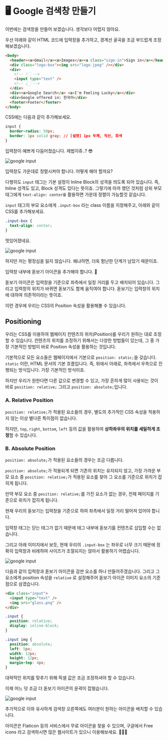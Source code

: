 <br/>

# 🖥 Google 검색창 만들기

이번에는 검색창을 만들어 보겠습니다. 생각보다 어렵지 않아요.

우선 아래와 같이 HTML 코드에 입력창을 추가하고, 경계선 굴곡을 조금 부드럽게 조정해보겠습니다.

```html copy showLineNumbers filename="index.html"
<body>
  <header><a>Gmail</a><a>Images</a><a class="sign-in">Sign in</a></header>
  <div class="logo-box"><img src="logo.jpeg" /></div>
  <div>
    <!-- 👇🏻 -->
    <input type="text" />
    <!-- 👆🏻 -->
  </div>
  <div><a>Google Search</a> <a>I'm Feeling Lucky</a></div>
  <div>Google offered in: 한국어</div>
  <footer>Footer</footer>
</body>
```

CSS에는 다음과 같이 추가해보세요.

```css
input {
  border-radius: 50px;
  border: 1px solid gray; // [설명] 1px 두께, 직선, 회색
}
```

입력창이 예쁘게 다듬어졌습니다. 제법이쥬..? 😎

![google input](/images/posts/html-intro/input_01.png)

입력창도 가운데로 정렬시켜야 합니다. 어떻게 해야 할까요?

다행히도 `input` 태그는 기본 설정이 Inline Block의 성격을 띄도록 되어 있습니다. 즉, Inline 성격도 있고, Block 성격도 있다는 뜻이죠. 그렇기에 아까 했던 것처럼 상위 부모 태그에게 `text-align: center를` 활용하면 가운데 정렬이 가능할것 같습니다.

`input` 태그의 부모 요소에게 `.input-box` 라는 class 이름을 지정해주고, 아래와 같이 CSS를 추가해보세요.

```css
.input-box {
  text-align: center;
}
```

멋있어졌네요.

![google input](/images/posts/html-intro/input_02.png)

하지만 저는 평정심을 잃지 않습니다. 왜냐하면, 더욱 험난한 단계가 남았기 때문이죠.

입력창 내부에 돋보기 아이콘을 추가해야 합니다. 😤

돋보기 아이콘은 입력창을 기준으로 좌측에서 일정 거리를 두고 배치되어 있습니다. 그리고 입력창의 위치가 바뀌면 돋보기도 함께 움직여야 합니다. 돋보기는 입력창의 위치에 대하여 의존적이라는 뜻이죠.

이런 경우에 우리는 CSS의 Position 속성을 활용해볼 수 있습니다.

## Positioning

우리는 CSS를 이용하여 웹페이지 컨텐츠의 위치(Position)를 우리가 원하는 대로 조정할 수 있습니다. 컨텐츠의 위치를 조정하기 위해서는 다양한 방법들이 있는데, 그 중 가장 기본적인 방법이 바로 Position 속성을 활용하는 것입니다.

기본적으로 모든 요소들은 웹페이지에서 기본으로 `position: static;`을 갖습니다. `static` 이란, HTML 문서의 기본 흐름입니다. 즉, 위에서 아래로, 좌측에서 우측으로 진행되는 방식입니다. 가장 기본적인 방식이죠.

하지만 우리가 원한다면 다른 값으로 변경할 수 있고, 가장 흔하게 많이 사용되는 것이 바로 `position: relative;` 그리고 `position: absolute;`입니다.

### A. Relative Position

`position: relative;`가 적용된 요소들의 경우, 별도의 추가적인 CSS 속성을 적용하지 않는 이상 별다른 특이점이 없습니다.

하지만, `top`, `right`, `bottom`, `left` 등의 값을 활용하여 **상하좌우의 위치를 세밀하게 조정**할 수 있습니다.

### B. Absolute Position

`position: absolute;`가 적용된 요소들의 경우는 조금 다릅니다.

`position: absolute;`가 적용되게 되면 기존의 위치는 유지되지 않고, 가장 가까운 부모 요소 중 `position: relative;`가 적용된 요소를 찾아 그 요소를 기준으로 위치가 잡히게 됩니다.

만약 부모 요소 중 `position: relative;`를 가진 요소가 없는 경우, 전체 페이지를 기준으로 위치가 잡히게 됩니다.

현재 우리의 돋보기는 입력창을 기준으로 하여 좌측에서 일정 거리 떨어져 있어야 합니다.

입력창 태그는 닫는 태그가 없기 때문에 태그 내부에 돋보기를 컨텐츠로 삽입할 수는 없습니다.

그리고 아래 이미지에서 보듯, 현재 우리의 `.input-box` 는 좌우로 너무 크기 때문에 정확히 입력창과 비례하여 사이즈가 조절되지는 않아서 활용하기 어렵습니다.

![google input](/images/posts/html-intro/input_03.png)

다음과 같이 입력창과 돋보기 아이콘을 감싼 요소를 하나 만들어주겠습니다. 그리고 그 요소에게 position 속성을 `relative` 로 설정해주어 돋보기 아이콘 이미지 요소의 기준점으로 삼겠습니다.

```html
<div class="input">
  <input type="text" />
  <img src="glass.png" />
</div>
```

```css
.input {
  position: relative;
  display: inline-block;
}

.input img {
  position: absolute;
  left: 5px;
  width: 12px;
  height: 12px;
  margin-top: 4px;
}
```

대략적인 위치를 맞추기 위해 픽셀 값은 조금 조정하셔야 할 수 있습니다.

이제 어느 덧 조금 더 돋보기 아이콘의 윤곽이 잡혔습니다.

![google input](/images/posts/html-intro/input_04.png)

추가적으로 이와 유사하게 검색창 오른쪽에도 여러분이 원하는 아이콘을 배치할 수 있습니다.

<Callout type="info" emoji="ℹ️">
  아이콘은 Flaticon 등의 서비스에서 무료 아이콘을 찾을 수 있으며, 구글에서 Free
  icons 라고 검색하시면 많은 웹사이트가 있으니 이용해보세요. 💁🏻‍♂️
</Callout>
